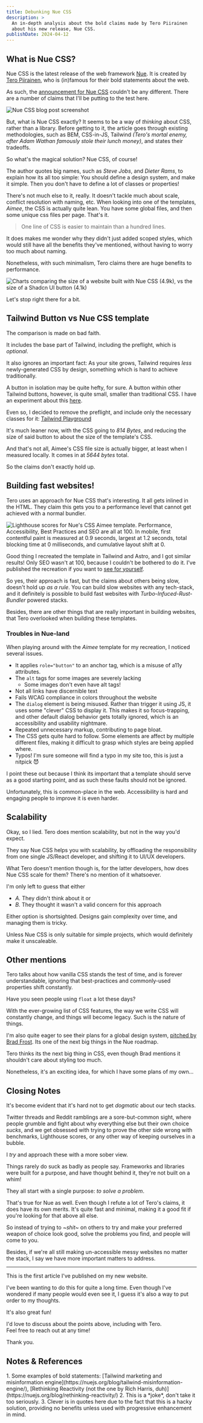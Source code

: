 ```yaml
---
title: Debunking Nue CSS
description: >
  An in-depth analysis about the bold claims made by Tero Piirainen
  about his new release, Nue CSS.
publishDate: 2024-04-12
---
```


## What is Nue CSS?

Nue CSS is the latest release of the web framework [Nue](https://nuejs.org/).
It is created by [Tero Piirainen](https://twitter.com/tipiirai), who is (in)famous for
their bold statements about the web.<Footnote href='#footnotes' number={1} />

As such, the [announcement for Nue CSS](https://nuejs.org/blog/introducing-nue-css/) couldn't be any different.
There are a number of claims that I'll be putting to the test here.

![Nue CSS blog post screenshot](/articles/debunking-nue-css/post-screenshot.png)

But, what is Nue CSS exactly? It seems to be a way of *thinking* about CSS, rather
than a library. Before getting to it, the article goes through existing methodologies, such as BEM, CSS-in-JS,
Tailwind *(Tero's mortal enemy, after Adam Wathan famously stole their lunch money)*<Footnote href='#footnotes' number={2} />, and states their tradeoffs.

So what's the magical solution? Nue CSS, of course!

The author quotes big names, such as *Steve Jobs*, and *Dieter Rams*, to explain how its all too simple:
You should define a design system, and make it simple. Then you don't have to define a lot of classes or properties!

There's not much else to it, really. It doesn't tackle much about scale, conflict resolution with naming, etc.
When looking into one of the templates, *Aimee*, the CSS is actually quite lean. You have some global files,
and then some unique css files per page. That's it.

> One line of CSS is easier to maintain than a hundred lines.

It does makes me wonder why they didn't just added scoped styles, which would still have all the benefits
they've mentioned, without having to worry too much about naming.

Nonetheless, with such minimalism, Tero claims there are huge benefits to performance.

![Charts comparing the size of a website built with Nue CSS (4.9k),
vs the size of a Shadcn UI button (4.1k)](/articles/debunking-nue-css/charts.png)

Let's stop right there for a bit.

## Tailwind Button vs Nue CSS template

The comparison is made on bad faith.

It includes the base part of Tailwind, including the preflight, which is *optional*. 

It also ignores an important fact: As your site grows, Tailwind
requires *less* newly-generated CSS by design, something which is hard to achieve traditionally.

A button in isolation may be quite hefty, for sure. 
A button within other Tailwind buttons, however, is quite small, smaller than traditional CSS. 
I have an experiment about this [here](https://github.com/TGlide/tailwind-benchmark).

Even so, I decided to remove the preflight, and include only the necessary classes for it: 
[Tailwind Playground](https://play.tailwindcss.com/EGDjh1OY9h)

It's much leaner now, with the CSS going to *814 Bytes*, and reducing the size of said button to about the size of the 
template's CSS.

And that's not all, Aimee's CSS file size is actually bigger, at least when I measured locally.
It comes in at *5644 bytes* total.

So the claims don't exactly hold up.

## Building fast websites!

Tero uses an approach for Nue CSS that's interesting. It all gets inlined in the HTML.
They claim this gets you to a performance level that cannot get achieved with a normal
bundler.

![
	Lighthouse scores for Nue's CSS Aimee template. Performance, Accessibility,
	Best Practices and SEO are all at 100. In mobile, first contentful paint is measured at 0.9 seconds,
	largest at 1.2 seconds, total blocking time at 0 milliseconds, and cumulative layout shift at 0.
](/articles/debunking-nue-css/aimee-lighthouse.png)

Good thing I recreated the template in Tailwind and Astro, and I got similar results! Only SEO wasn't at 100, because
I couldn't be bothered to do it. I've published the recreation if you want to [see for yourself](https://amie-tw-test.pages.dev/).

So yes, their approach is fast, but the claims about others being slow, 
doesn't hold up *as a rule*. You can build slow websites with any tech-stack, and it definitely is possible 
to build fast websites with *Turbo-Infuced-Rust-Bundler* powered stacks.

Besides, there are other things that are really important in building websites, that Tero overlooked
when building these templates.


### Troubles in Nue-land

When playing around with the *Aimee* template for my recreation, I noticed several issues.

- It applies `role="button"` to an anchor tag, which is a misuse of a11y attributes.
- The `alt` tags for some images are severely lacking
	- Some images don't even have alt tags!
- Not all links have discernible text
- Fails WCAG compliance in colors throughout the website
- The `dialog` element is being misused. Rather than trigger it using JS, it uses
some "clever"<Footnote href="#footnotes" number={3} /> CSS to display it. This makes it so focus-trapping, and other default dialog behavior
gets totally ignored, which is an accessibility and usability nightmare.
- Repeated unnecessary markup, contributing to page bloat.
- The CSS gets quite hard to follow. Some elements are affect by multiple different files, making
it difficult to grasp which styles are being applied where.
- Typos! I'm sure someone will find a typo in my site too, this is just a nitpick 😈

I point these out because I think its important that a template should serve as a good starting point, 
and as such these faults should not be ignored. 

Unfortunately, this is common-place in the web. Accessibility is hard and engaging people to improve it is even harder.


## Scalability

Okay, so I lied. Tero does mention scalability, but not in the way you'd expect. 

They say Nue CSS helps you with scalability, by offloading the responsibility from one 
single JS/React developer, and shifting it to UI/UX developers. 

What Tero doesn't mention though is, for the latter developers, how does Nue CSS scale for them? 
There's no mention of it whatsoever.

I'm only left to guess that either 
- *A.* They didn't think about it or 
- *B.* They thought it wasn't a valid concern for this approach

Either option is shortsighted. Designs gain complexity over time, and managing 
them is tricky. 

Unless Nue CSS is only suitable for simple projects, which would
definitely make it unscaleable.

## Other mentions

Tero talks about how vanilla CSS stands the test of time, and is forever understandable, 
ignoring that best-practices and commonly-used properties shift constantly. 

Have you seen people using `float` a lot these days? 

With the ever-growing list of CSS features, the way we write CSS will constantly change,
and things will become legacy. Such is the nature of things.

I'm also quite eager to see their plans for a global design system, 
[pitched by Brad Frost](https://bradfrost.com/blog/post/a-global-design-system/). 
Its one of the next big things in the Nue roadmap.


Tero thinks its the next big thing in CSS, even though Brad mentions it shouldn't care about styling
too much.

Nonetheless, it's an exciting idea, for which I have some plans of my own...

## Closing Notes

It's become evident that it's hard not to get *dogmatic* about our tech stacks. 

Twitter threads and Reddit ramblings are a sore-but-common sight, where people grumble and fight about why 
everything else but their own choice *sucks*, and we get obsessed with trying to prove the other side wrong with 
benchmarks, Lighthouse scores, or any other way of keeping ourselves in a bubble.

I *try* and approach these with a more sober view. 

Things rarely do suck as badly as people say. Frameworks and libraries were built for a purpose, and have 
thought behind it, they're not built on a whim! 

They all start with a single purpose: *to solve a problem*.

That's true for Nue as well. Even though I refute a lot of Tero's claims, it does have its own merits. 
It's quite fast and minimal, making it a good fit if you're looking for that above all else.

So instead of trying to ~*shit*~ on others to try and make your preferred weapon of choice look good,
solve the problems you find, and people will come to you.

Besides, if we're all still making un-accessible messy websites no matter the stack, I say
we have more important matters to address.

---

This is the first article I've published on my new website. 

I've been wanting to do this for quite a long time. 
Even though I've wondered if many people would even see it, I guess it's also a way to put order to my thoughts.

It's also great fun!

I'd love to discuss about the points above, including with Tero. 
<br/>Feel free to reach out
at any time!

Thank you.

<h2 id="footnotes">Notes & References</h2>
1. Some examples of bold statements:
[Tailwind marketing and misinformation engine](https://nuejs.org/blog/tailwind-misinformation-engine/),
[Rethinking Reactivity (not the one by Rich Harris, duh)](https://nuejs.org/blog/rethinking-reactivity/)
2. This is a *joke*, don't take it too seriously.
3. Clever is in quotes here due to the fact that this is a hacky solution, providing no benefits unless used
with progressive enhancement in mind.
